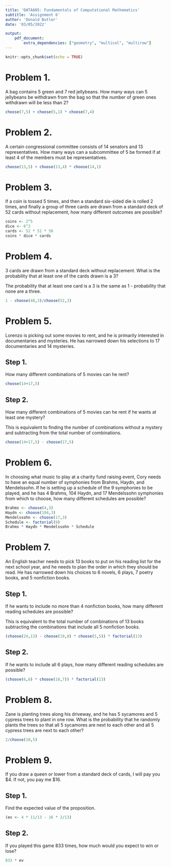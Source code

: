 ```yaml
---
title: 'DATA605: Fundamentals of Computational Mathematics'
subtitle: 'Assignment 6'
author: 'Donald Butler'
date: '03/05/2022'

output:
    pdf_document:
        extra_dependencies: ["geometry", "multicol", "multirow"]
---
```


```r
knitr::opts_chunk$set(echo = TRUE)
```

# Problem 1.

A bag contains 5 green and 7 red jellybeans. How many ways can 5 jellybeans be withdrawn from the bag so that the number of green ones withdrawn will be less than 2?

```r
choose(7,5) + choose(5,1) * choose(7,4)
```

# Problem 2.

A certain congressional committee consists of 14 senators and 13 representatives. How many ways can a subcommittee of 5 be formed if at least 4 of the members must be representatives.

```r
choose(13,5) + choose(13,4) * choose(14,1)
```

# Problem 3.

If a coin is tossed 5 times, and then a standard six-sided die is rolled 2 times, and finally a group of three cards are drawn from a standard deck of 52 cards without replacement, how many different outcomes are possible?

```r
coins <- 2^5 
dice <- 6^2
cards <- 52 * 51 * 50
coins * dice * cards
```

# Problem 4.

3 cards are drawn from a standard deck without replacement. What is the probability that at least one of the cards drawn is a 3?

The probability that at least one card is a 3 is the same as 1 - probability that none are a three.

```r
1 - choose(48,3)/choose(52,3)
```

# Problem 5.

Lorenzo is picking out some movies to rent, and he is primarily interested in documentaries and mysteries. He has narrowed down his selections to 17 documentaries and 14 mysteries.

## Step 1.

How many different combinations of 5 movies can he rent?

```r
choose(14+17,5)
```

## Step 2.

How many different combinations of 5 movies can he rent if he wants at least one mystery?

This is equivalent to finding the number of combinations without a mystery and subtracting from the total number of combinations.
    
```r
choose(14+17,5) - choose(17,5)
```

# Problem 6.

In choosing what music to play at a charity fund raising event, Cory needs to have an equal number of symphonies from Brahms, Haydn, and Mendelssohn. If he is setting up a schedule of the 9 symphonies to be played, and he has 4 Brahms, 104 Haydn, and 17 Mendelssohn symphonies from which to choose, how many different schedules are possible?

```r
Brahms <- choose(4,3)
Haydn <- choose(104,3)
Mendelssohn <- choose(17,3)
Schedule <- factorial(9)
Brahms * Haydn * Mendelssohn * Schedule

```

# Problem 7.

An English teacher needs to pick 13 books to put on his reading list for the next school year, and he needs to plan the order in which they should be read. He has narrowed down his choices to 6 novels, 6 plays, 7 poetry books, and 5 nonfiction books.

## Step 1.

If he wants to include no more than 4 nonfiction books, how many different reading schedules are possible?

This is equivalent to the total number of combinations of 13 books subtracting the combinations that include all 5 nonfiction books.

```r
(choose(24,13) - choose(19,8) * choose(5,5)) * factorial(13)
```

## Step 2.

If he wants to include all 6 plays, how many different reading schedules are possible?

```r
(choose(6,6) * choose(18,7)) * factorial(13)
```

# Problem 8.

Zane is planting trees along his driveway, and he has 5 sycamores and 5 cypress trees to plant in one row. What is the probability that he randomly plants the trees so that all 5 sycamores are next to each other and all 5 cypress trees are next to each other?

```r
2/choose(10,5)
```

# Problem 9.

If you draw a queen or lower from a standard deck of cards, I will pay you \$4. If not, you pay me \$16.

## Step 1.

Find the expected value of the proposition.

```r
(ev <- 4 * 11/13 - 16 * 2/13)
```

## Step 2.

If you played this game 833 times, how much would you expect to win or lose?

```r
833 * ev
```

